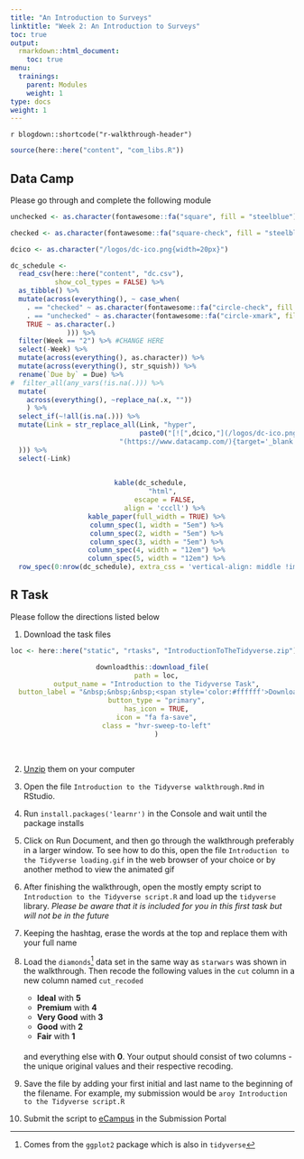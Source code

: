```yaml
---
title: "An Introduction to Surveys"
linktitle: "Week 2: An Introduction to Surveys"
toc: true
output:
  rmarkdown::html_document:
    toc: true
menu:
  trainings:
    parent: Modules
    weight: 1
type: docs
weight: 1
---
```


`r blogdown::shortcode("r-walkthrough-header")`

```r
source(here::here("content", "com_libs.R"))
```

## Data Camp

Please go through and complete the following module

```r
unchecked <- as.character(fontawesome::fa("square", fill = "steelblue"))

checked <- as.character(fontawesome::fa("square-check", fill = "steelblue"))

dcico <- as.character("/logos/dc-ico.png{width=20px}")

dc_schedule <-  
  read_csv(here::here("content", "dc.csv"),
           show_col_types = FALSE) %>%
  as_tibble() %>%
  mutate(across(everything(), ~ case_when(
    . == "checked" ~ as.character(fontawesome::fa("circle-check", fill = "#428bca", height = "15px")),
    . == "unchecked" ~ as.character(fontawesome::fa("circle-xmark", fill = "#d9534f", height = "15px")),
    TRUE ~ as.character(.)
              ))) %>%
  filter(Week == "2") %>% #CHANGE HERE
  select(-Week) %>%
  mutate(across(everything(), as.character)) %>%
  mutate(across(everything(), str_squish)) %>%
  rename(`Due by` = Due) %>%
#  filter_all(any_vars(!is.na(.))) %>% 
  mutate(
    across(everything(), ~replace_na(.x, ""))
    ) %>%
  select_if(~!all(is.na(.))) %>%
  mutate(Link = str_replace_all(Link, "hyper",
                                paste0("[![",dcico,"](/logos/dc-ico.png 'Slack Icon'){width=20px}]",
                           "(https://www.datacamp.com/){target='_blank'}"
  ))) %>%
  select(-Link)
  
```

<center>
```r
kable(dc_schedule, 
      "html", 
      escape = FALSE,
      align = 'cccll') %>%
  kable_paper(full_width = TRUE) %>%
  column_spec(1, width = "5em") %>%
  column_spec(2, width = "5em") %>%
  column_spec(3, width = "5em") %>%
  column_spec(4, width = "12em") %>%
  column_spec(5, width = "12em") %>%
  row_spec(0:nrow(dc_schedule), extra_css = 'vertical-align: middle !important;', color = "#f7f7f7", background = "transparent")
```
</center>

## R Task

Please follow the directions listed below

1. Download the task files

<center>
```r
loc <- here::here("static", "rtasks", "IntroductionToTheTidyverse.zip")

downloadthis::download_file(
  path = loc,
  output_name = "Introduction to the Tidyverse Task",
  button_label = "&nbsp;&nbsp;&nbsp;<span style='color:#ffffff'>Download</span>",
  button_type = "primary",
  has_icon = TRUE,
  icon = "fa fa-save",
  class = "hvr-sweep-to-left"
  )
```
</center>
<br>

2. [Unzip](/resources/unzipping) them on your computer

3. Open the file `Introduction to the Tidyverse walkthrough.Rmd` in RStudio.

4. Run `install.packages('learnr')` in the Console and wait until the package installs

5. Click on Run Document, and then go through the walkthrough preferably in a larger window. To see how to do this, open the file `Introduction to the Tidyverse loading.gif` in the web browser of your choice or by another method to view the animated gif

6. After finishing the walkthrough, open the mostly empty script to `Introduction to the Tidyverse script.R` and load up the `tidyverse` library. *Please be aware that it is included for you in this first task but will not be in the future*

7. Keeping the hashtag, erase the words at the top and replace them with your full name

8. Load the `diamonds`^[Comes from the `ggplot2` package which is also in `tidyverse`] data set in the same way as `starwars` was shown in the walkthrough. Then recode the following values in the `cut` column in a new column named `cut_recoded`

    - **Ideal** with **5**
    - **Premium** with **4**
    - **Very Good** with **3**
    - **Good** with **2**
    - **Fair** with **1**
    <p style="margin-bottom:0.5cm;"></p>
    
    and everything else with **0**. Your output should consist of two columns - the unique original values and their respective recoding.

9. Save the file by adding your first initial and last name to the beginning of the filename. For example, my submission would be `aroy Introduction to the Tidyverse script.R`

10. Submit the script to [eCampus](https://ecampus.wvu.edu) in the Submission Portal
